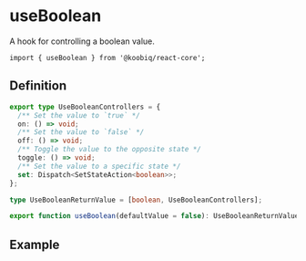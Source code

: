 

<Meta of={Stories} />

# useBoolean

<Status variant="stable" />

A hook for controlling a boolean value.

```tsx
import { useBoolean } from '@koobiq/react-core';
```

## Definition

```ts
export type UseBooleanControllers = {
  /** Set the value to `true` */
  on: () => void;
  /** Set the value to `false` */
  off: () => void;
  /** Toggle the value to the opposite state */
  toggle: () => void;
  /** Set the value to a specific state */
  set: Dispatch<SetStateAction<boolean>>;
};

type UseBooleanReturnValue = [boolean, UseBooleanControllers];

export function useBoolean(defaultValue = false): UseBooleanReturnValue;
```

## Example

<Story of={Stories.Example} />
